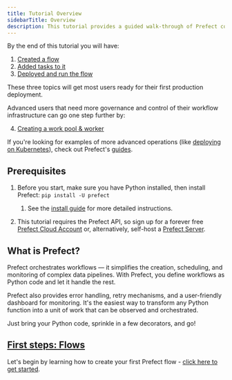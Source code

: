 ```yaml
---
title: Tutorial Overview
sidebarTitle: Overview
description: This tutorial provides a guided walk-through of Prefect core concepts and instructions on how to use them.
---
```



By the end of this tutorial you will have:

1. [Created a flow](/2.12/tutorial/flows/)
2. [Added tasks to it](/2.12/tutorial/tasks/)
3. [Deployed and run the flow](/2.12/tutorial/deployments/)

These three topics will get most users ready for their first production deployment. 

Advanced users that need more governance and control of their workflow infrastructure can go one step further by:

4. [Creating a work pool & worker](/2.12/tutorial/workers/)

If you're looking for examples of more advanced operations (like [deploying on Kubernetes](/2.12/guides/deployment/helm-worker/)), check out Prefect's [guides](/2.12/guides/).

## Prerequisites

1. Before you start, make sure you have Python installed, then install Prefect: `pip install -U prefect`
      1. See the [install guide](/2.12/getting-started/installation/) for more detailed instructions.

2. This tutorial requires the Prefect API, so sign up for a forever free [Prefect Cloud Account](https://app.prefect.cloud/) or, alternatively, self-host a [Prefect Server](/2.12/host/).

## What is Prefect?

Prefect orchestrates workflows — it simplifies the creation, scheduling, and monitoring of complex data pipelines. With Prefect, you define workflows as Python code and let it handle the rest.

Prefect also provides error handling, retry mechanisms, and a user-friendly dashboard for monitoring. It's the easiest way to transform any Python function into a unit of work that can be observed and orchestrated.

Just bring your Python code, sprinkle in a few decorators, and go!

## [First steps: Flows](/2.12/tutorial/flows/)

Let's begin by learning how to create your first Prefect flow - [click here to get started](/2.12/tutorial/flows/).